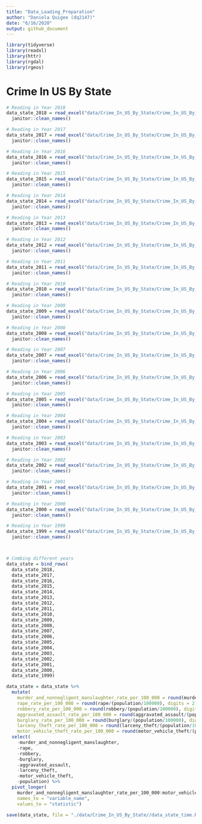 ```yaml
---
title: "Data_Loading_Preparation"
author: "Daniela Quigee (dq2147)"
date: "6/16/2020"
output: github_document
---
```


```r
library(tidyverse)
library(readxl)
library(httr)
library(rgdal)
library(rgeos)
```


# Crime In US By State

```r
# Reading in Year 2018
data_state_2018 = read_excel("data/Crime_In_US_By_State/Crime_In_US_By_State_2018.xlsx", range = "A1:K51") %>% 
  janitor::clean_names() 

# Reading in Year 2017
data_state_2017 = read_excel("data/Crime_In_US_By_State/Crime_In_US_By_State_2017.xlsx", range = "A1:K51") %>% 
  janitor::clean_names() 

# Reading in Year 2016
data_state_2016 = read_excel("data/Crime_In_US_By_State/Crime_In_US_By_State_2016.xlsx", range = "A1:K51") %>% 
  janitor::clean_names() 

# Reading in Year 2015
data_state_2015 = read_excel("data/Crime_In_US_By_State/Crime_In_US_By_State_2015.xlsx", range = "A1:K51") %>% 
  janitor::clean_names() 

# Reading in Year 2014
data_state_2014 = read_excel("data/Crime_In_US_By_State/Crime_In_US_By_State_2014.xlsx", range = "A1:K51") %>% 
  janitor::clean_names() 

# Reading in Year 2013
data_state_2013 = read_excel("data/Crime_In_US_By_State/Crime_In_US_By_State_2013.xlsx", range = "A1:K51") %>% 
  janitor::clean_names()

# Reading in Year 2012
data_state_2012 = read_excel("data/Crime_In_US_By_State/Crime_In_US_By_State_2012.xlsx", range = "A1:K51") %>% 
  janitor::clean_names()

# Reading in Year 2011
data_state_2011 = read_excel("data/Crime_In_US_By_State/Crime_In_US_By_State_2011.xlsx", range = "A1:K51") %>% 
  janitor::clean_names()

# Reading in Year 2010
data_state_2010 = read_excel("data/Crime_In_US_By_State/Crime_In_US_By_State_2010.xlsx", range = "A1:K51") %>% 
  janitor::clean_names()

# Reading in Year 2009
data_state_2009 = read_excel("data/Crime_In_US_By_State/Crime_In_US_By_State_2009.xlsx", range = "A1:K51") %>% 
  janitor::clean_names()

# Reading in Year 2008
data_state_2008 = read_excel("data/Crime_In_US_By_State/Crime_In_US_By_State_2008.xlsx", range = "A1:K51") %>% 
  janitor::clean_names()

# Reading in Year 2007
data_state_2007 = read_excel("data/Crime_In_US_By_State/Crime_In_US_By_State_2007.xlsx", range = "A1:K51") %>% 
  janitor::clean_names()

# Reading in Year 2006
data_state_2006 = read_excel("data/Crime_In_US_By_State/Crime_In_US_By_State_2006.xlsx", range = "A1:K51") %>% 
  janitor::clean_names()

# Reading in Year 2005
data_state_2005 = read_excel("data/Crime_In_US_By_State/Crime_In_US_By_State_2005.xlsx", range = "A1:K51") %>% 
  janitor::clean_names()

# Reading in Year 2004
data_state_2004 = read_excel("data/Crime_In_US_By_State/Crime_In_US_By_State_2004.xlsx", range = "A1:K51") %>% 
  janitor::clean_names()

# Reading in Year 2003
data_state_2003 = read_excel("data/Crime_In_US_By_State/Crime_In_US_By_State_2003.xlsx", range = "A1:K51") %>% 
  janitor::clean_names()

# Reading in Year 2002
data_state_2002 = read_excel("data/Crime_In_US_By_State/Crime_In_US_By_State_2002.xlsx", range = "A1:K51") %>% 
  janitor::clean_names()

# Reading in Year 2001
data_state_2001 = read_excel("data/Crime_In_US_By_State/Crime_In_US_By_State_2001.xlsx", range = "A1:K51") %>% 
  janitor::clean_names()

# Reading in Year 2000
data_state_2000 = read_excel("data/Crime_In_US_By_State/Crime_In_US_By_State_2000.xlsx", range = "A1:K51") %>% 
  janitor::clean_names()

# Reading in Year 1999
data_state_1999 = read_excel("data/Crime_In_US_By_State/Crime_In_US_By_State_1999.xlsx", range = "A1:K51") %>% 
  janitor::clean_names()



# Combing different years
data_state = bind_rows(
  data_state_2018,
  data_state_2017,
  data_state_2016,
  data_state_2015,
  data_state_2014,
  data_state_2013,
  data_state_2012,
  data_state_2011,
  data_state_2010,
  data_state_2009,
  data_state_2008,
  data_state_2007,
  data_state_2006,
  data_state_2005,
  data_state_2004,
  data_state_2003,
  data_state_2002,
  data_state_2001,
  data_state_2000,
  data_state_1999)
```

```r
data_state = data_state %>% 
  mutate(
    murder_and_nonnegligent_manslaughter_rate_per_100_000 = round(murder_and_nonnegligent_manslaughter/(population/100000), digits = 2),
    rape_rate_per_100_000 = round(rape/(population/100000), digits = 2),
    robbery_rate_per_100_000 = round(robbery/(population/100000), digits = 2),
    aggravated_assault_rate_per_100_000 = round(aggravated_assault/(population/100000), digits = 2),
    burglary_rate_per_100_000 = round(burglary/(population/100000), digits = 2),
    larceny_theft_rate_per_100_000 = round(larceny_theft/(population/100000), digits = 2),
    motor_vehicle_theft_rate_per_100_000 = round(motor_vehicle_theft/(population/100000),  digits = 2)) %>% 
  select(
    -murder_and_nonnegligent_manslaughter,
    -rape,
    -robbery,
    -burglary,
    -aggravated_assault,
    -larceny_theft,
    -motor_vehicle_theft,
    -population) %>% 
  pivot_longer(
    murder_and_nonnegligent_manslaughter_rate_per_100_000:motor_vehicle_theft_rate_per_100_000,
    names_to = "variable_name",
    values_to = "statistic")
```


```r
save(data_state, file = "./data/Crime_In_US_By_State//data_state_time.RData")
```
